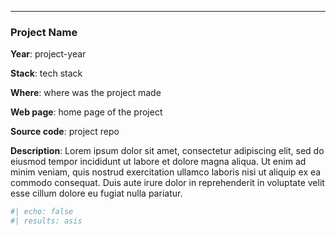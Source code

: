 ------------------------------------------------------------------------

### Project Name {.project-card}

::: grid
::: {.g-col-12 .g-col-xl-4 .proj-img}

:::

::: {.g-col-12 .g-col-xl-4 .proj-info}

**Year**: project-year

**Stack**: tech stack

**Where**: where was the project made

**Web page**: home page of the project

**Source code**: project repo

:::

::: {.g-col-12 .g-col-xl-4 .proj-description}
**Description**: Lorem ipsum dolor sit amet, consectetur adipiscing elit, sed do eiusmod tempor incididunt ut labore et dolore magna aliqua. Ut enim ad minim veniam, quis nostrud exercitation ullamco laboris nisi ut aliquip ex ea commodo consequat. Duis aute irure dolor in reprehenderit in voluptate velit esse cillum dolore eu fugiat nulla pariatur.
:::
:::

```r
#| echo: false
#| results: asis


```

